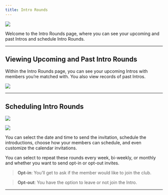 ```yaml
---
title: Intro Rounds
---
```

![](/images/intro-rounds-1-vFF.png)

Welcome to the Intro Rounds page, where you can see your upcoming and past Intros and schedule Intro Rounds.

---

## **Viewing Upcoming and Past Intro Rounds**

Within the Intro Rounds page, you can see your upcoming Intros with members you’re matched with. You also view records of past Intros. 

![](/images/intro-rounds-2-vFF.png)

---

## **Scheduling Intro Rounds**

![](/images/intro-rounds-3.png)

![](/images/intro-rounds-4.png)


You can select the date and time to send the invitation, schedule the introductions, choose how your members can schedule, and even customize the calendar invitations.

You can select to repeat these rounds every week, bi-weekly, or monthly and whether you want to send opt-in or opt-out invites. 

> **Opt-in**: You’ll get to ask if the member would like to join the club.
> 

> **Opt-out**: You have the option to leave or not join the Intro.

---
